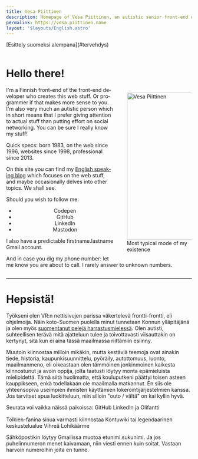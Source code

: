 ```yaml
---
title: Vesa Piittinen
description: Homepage of Vesa Piittinen, an autistic senior front-end of the front-end developer.
permalink: https://vesa.piittinen.name
layout: '$layouts/English.astro'
---
```



<p lang="fi">
	<span class={inlineFlex}>
		<Emoji as="🇫🇮" />
		<span>[Esittely suomeksi alempana](#tervehdys)</span>
	</span>
</p>

<div lang="en" style="contain: layout;">

# Hello there! <Emoji as="👋" />

<figure style="float: right; margin: 1rem; max-width: 35%; transform: translateX(1rem);">
	<img
		alt="Vesa Piittinen"
		src="/assets/naama.jpg"
		loading="lazy"
		width="400"
		height="400"
		style="height: auto; vertical-align: middle;"
	/>
	<figcaption>Most typical mode of my existence</figcaption>
</figure>

I'm a Finnish front-end of the front-end developer who creates this web stuff. Or programmer if that makes more sense to
you. I'm also very much an autistic person which in short means that I prefer giving attention to actual stuff than
putting effort on social networking. You can be sure I really know my stuff!

Quick specs: born 1983, on the web since 1996, websites since 1998, professional since 2013.

On this site you can find my [English speaking blog](/blog) which focuses on the web stuff, and maybe occasionally
delves into other topics. We shall see.

<p id="follow">Should you wish to follow me:</p>

<nav aria-labelledby="follow" style="text-align: center;">
	<ul class={inlineFlex} role="list" style="gap: 2rem;">
		<li class={inlineFlexIcon}>
			<Icon href="/icons/social/codepen.svg" title="Codepen" size={3} />
			<Link hreflang="en" href="https://codepen.io/Merri" data-before="cover">
				<span>Codepen</span>
			</Link>
		</li>
		<li class={inlineFlexIcon}>
			<Icon href="/icons/social/github.svg" title="GitHub" size={3} />
			<Link hreflang="en" href="https://github.me/Merri" data-before="cover">
				<span>GitHub</span>
			</Link>
		</li>
		<li class={inlineFlexIcon}>
			<Icon href="/icons/social/linkedin.svg" title="LinkedIn" size={3} />
			<Link hreflang="en" href="https://www.linkedin.com/in/merri" data-before="cover">
				<span>LinkedIn</span>
			</Link>
		</li>
		<li class={inlineFlexIcon}>
			<Icon href="/icons/social/mastodon.svg" title="Mastodon" size={3} />
			<Link href="https://mastodon.social/@MerriNet" rel="me" data-before="cover">
				<span>Mastodon</span>
			</Link>
		</li>
	</ul>
</nav>

I also have a predictable firstname.lastname Gmail account.

And in case you dig my phone number: let me know you are about to call. I rarely answer to unknown numbers.

</div>

---

<div lang="fi">

# Hepsistä! <Emoji as="👋" />

Työkseni olen VR:n nettisivujen parissa väkertelevä frontti-frontti, eli ohjelmoija. Näin koto-Suomen puolella minut
tunnetaan Konnun ylläpitäjänä ja olen myös [suomentanut pelejä harrastusmielessä](/suomeksi). Olen autisti, suhteellisen
terävä mitä ajatteluun tulee ja toivottavasti viisauttakin on kertynyt, sitä kun ei aina tässä maailmassa riittämiin
esiinny.

Muutoin kiinnostaa milloin mikäkin, mutta kestäviä teemoja ovat ainakin tiede, historia, kaupunkisuunnittelu, pyöräily,
autottomuus, luonto, maailmanmeno, eli oikeastaan olen tämmöinen jonkinmoinen kaikesta kiinnostunut ja avoin oppija,
jolta taatusti löytyy monta epämieluista mielipidettä. Tämä siitä huolimatta, että kouluputkeni päättyi toisen asteen
kauppikseen, enkä todellakaan ole maailmalla matkannut. En siis ole yhteensopiva useimpien ihmisten käyttämien
lokerointijärjestelmien kanssa. Jos tarvitset apua luokitteluun, niin silloin "outo / vältä" on kai kyllin hyvä.

<div class={inlineFlex}>
	<span>Seurata voi vaikka näissä paikoissa: </span>
	<span class={inlineFlex}>
		<Icon href="/icons/social/github.svg" title="GitHub" />
		<Link hreflang="en" href="https://github.me/Merri">
			<span>GitHub</span>
		</Link>
	</span>
	<span class={inlineFlex}>
		<Icon href="/icons/social/linkedin.svg" title="LinkedIn" />
		<Link hreflang="fi" href="https://fi.linkedin.com/in/merri">
			<span>LinkedIn</span>
		</Link>
	</span>
	<span> ja </span>
	<span class={inlineFlex}>
		<Icon href="/icons/social/mastodon.svg" title="Mastodon" />
		<Link hreflang="fi" href="https://olifant.fi/@merri" rel="me">
			<span>Olifantti</span>
		</Link>
	</span>
</div>

<div class={inlineFlex} style="margin-top: 1rem;">
	<span>Tolkien-fanina sinua varmasti kiinnostaa </span>
	<Link hreflang="fi" href="https://kontu.wiki">
		<span>Kontuwiki</span>
	</Link>
	<span> tai legendaarinen keskustelualue </span>
	<Link hreflang="fi" href="https://kontu.me">
		<span>Vihreä Lohikäärme</span>
	</Link>
</div>

Sähköpostikin löytyy Gmailissa muotoa etunimi.sukunimi. Ja jos puhelinnumeron menet kaivamaan, niin viesti ennen kuin
soitat. Vastaan harvoin numeroihin joita en tunne.

</div>
